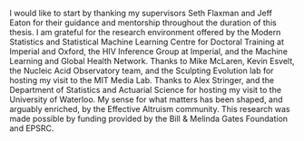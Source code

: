 I would like to start by thanking my supervisors Seth Flaxman and Jeff Eaton for their guidance and mentorship throughout the duration of this thesis.
I am grateful for the research environment offered by the Modern Statistics and Statistical Machine Learning Centre for Doctoral Training at Imperial and Oxford, the HIV Inference Group at Imperial, and the Machine Learning and Global Health Network.
Thanks to Mike McLaren, Kevin Esvelt, the Nucleic Acid Observatory team, and the Sculpting Evolution lab for hosting my visit to the MIT Media Lab.
Thanks to Alex Stringer, and the Department of Statistics and Actuarial Science for hosting my visit to the University of Waterloo.
My sense for what matters has been shaped, and arguably enriched, by the Effective Altruism community.
This research was made possible by funding provided by the Bill & Melinda Gates Foundation and EPSRC.

\begin{flushright}
Adam Howes \\
Imperial College London\\
October 2023
\end{flushright}
